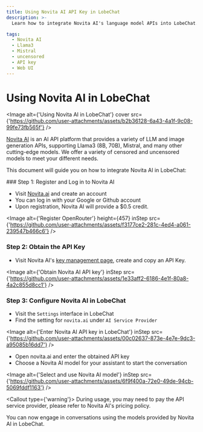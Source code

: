 ```yaml
---
title: Using Novita AI API Key in LobeChat
description: >-
  Learn how to integrate Novita AI's language model APIs into LobeChat. Follow the steps to register, create an Novita AI API key, configure settings, and chat with our various AI models.

tags:
  - Novita AI
  - Llama3
  - Mistral
  - uncensored
  - API key
  - Web UI
---
```


# Using Novita AI in LobeChat

<Image alt={'Using Novita AI in LobeChat'} cover src={'https://github.com/user-attachments/assets/b2b36128-6a43-4a1f-9c08-99fe73fb565f'} />

[Novita AI](https://novita.ai/) is an AI API platform that provides a variety of LLM and image generation APIs, supporting Llama3 (8B, 70B), Mistral, and many other cutting-edge models. We offer a variety of censored and uncensored models to meet your different needs.

This document will guide you on how to integrate Novita AI in LobeChat:

<Steps>
  ### Step 1: Register and Log in to Novita AI

  - Visit [Novita.ai](https://novita.ai/) and create an account
  - You can log in with your Google or Github account
  - Upon registration, Novita AI will provide a $0.5 credit.

  <Image alt={'Register OpenRouter'} height={457} inStep src={'https://github.com/user-attachments/assets/f3177ce2-281c-4ed4-a061-239547b466c6'} />

  ### Step 2: Obtain the API Key

  - Visit Novita AI's [key management page](https://novita.ai/dashboard/key), create and copy an API Key.

  <Image alt={'Obtain Novita AI API key'} inStep src={'https://github.com/user-attachments/assets/1e33aff2-6186-4e1f-80a8-4a2c855d8cc1'} />

  ### Step 3: Configure Novita AI in LobeChat

  - Visit the `Settings` interface in LobeChat
  - Find the setting for `novita.ai` under `AI Service Provider`

  <Image alt={'Enter Novita AI API key in LobeChat'} inStep src={'https://github.com/user-attachments/assets/00c02637-873e-4e7e-9dc3-a95085b16dd7'} />

  - Open novita.ai and enter the obtained API key
  - Choose a Novita AI model for your assistant to start the conversation

  <Image alt={'Select and use Novita AI model'} inStep src={'https://github.com/user-attachments/assets/6f9f400a-72e0-49de-94cb-5069fddf1163'} />

  <Callout type={'warning'}>
    During usage, you may need to pay the API service provider, please refer to Novita AI's pricing
    policy.
  </Callout>
</Steps>

You can now engage in conversations using the models provided by Novita AI in LobeChat.
